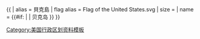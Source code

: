 {{ {{{1<noinclude>|country showdata</noinclude>}}}
| alias = 貝克島
| flag alias = Flag of the United States.svg
| size = {{{size|}}}
| name = {{#if: {{{name|}}} | {{{name|}}} | 贝克岛 }}
}}<noinclude>
[[Category:美国行政区划资料模板]]
</noinclude>